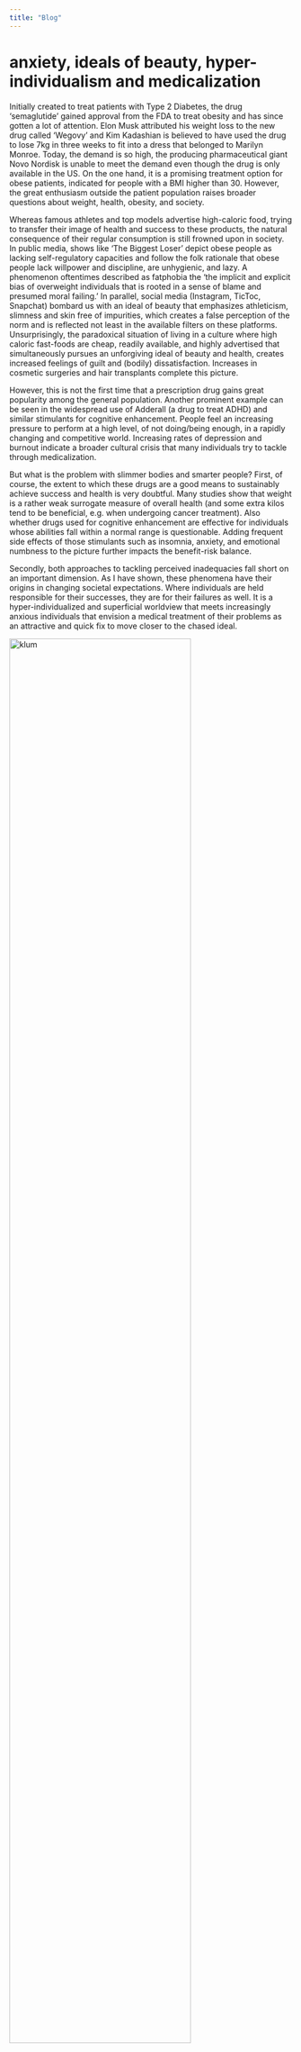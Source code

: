 ```yaml
---
title: "Blog"
---
```


<!-- 
To Do:
- [] Add Xcode, maybe MacPorts
- [] Add the copy-paste thing to the homebrew install
- [] More detailed git tutorial. check the course and here https://git-scm.com/downloads
- [] Add this https://education.github.com/git-cheat-sheet-education.pdf
- [] Add Zotero instructions. automatic export using betterbib, storage of files in clouds, etc.
https://guides.lib.berkeley.edu/zotero/zotfile

-->

<!-- 
Title options
    "Prescription Pills and the Pressure to be Perfectly Proportioned"
    "Pharmaceutical Fat Fight: Are Weight Loss Drugs the Way to Win the Battle of the Bulge?"
    "Pondering the Pros and Cons of Pharmaceutical Weight Loss"
    "Pushing Pills or Progressing in the Fight Against Obesity?"
    "Pondering the Pervasive Power of Pharmaceuticals in the Pursuit of Perfection"
-->
# anxiety, ideals of beauty, hyper-individualism and medicalization

Initially created to treat patients with Type 2 Diabetes, the drug 'semaglutide' gained approval from the FDA to treat obesity and has since gotten a lot of attention. Elon Musk attributed his weight loss to the new drug called 'Wegovy' and Kim Kadashian is believed to have used the drug to lose 7kg in three weeks to fit into a dress that belonged to Marilyn Monroe. Today, the demand is so high, the producing pharmaceutical giant Novo Nordisk is unable to meet the demand even though the drug is only available in the US. On the one hand, it is a promising treatment option for obese patients, indicated for people with a BMI higher than 30. However, the great enthusiasm outside the patient population raises broader questions about weight, health, obesity, and society.

Whereas famous athletes and top models advertise high-caloric food, trying to transfer their image of health and success to these products, the natural consequence of their regular consumption is still frowned upon in society. In public media, shows like 'The Biggest Loser' depict obese people as lacking self-regulatory capacities and follow the folk rationale that obese people lack willpower and discipline, are unhygienic, and lazy. A phenomenon oftentimes described as fatphobia the 'the implicit and explicit bias of overweight individuals that is rooted in a sense of blame and presumed moral failing.'
In parallel, social media (Instagram, TicToc, Snapchat) bombard us with an ideal of beauty that emphasizes athleticism, slimness and skin free of impurities, which creates a false perception of the norm and is reflected not least in the available filters on these platforms.
Unsurprisingly, the paradoxical situation of living in a culture where high caloric fast-foods are cheap, readily available, and highly advertised that simultaneously pursues an unforgiving ideal of beauty and health, creates increased feelings of guilt and (bodily) dissatisfaction. Increases in cosmetic surgeries and hair transplants complete this picture.

However, this is not the first time that a prescription drug gains great popularity among the general population. Another prominent example can be seen in the widespread use of Adderall (a drug to treat ADHD) and similar stimulants for cognitive enhancement. People feel an increasing pressure to perform at a high level, of not doing/being enough, in a rapidly changing and competitive world. Increasing rates of depression and burnout indicate a broader cultural crisis that many individuals try to tackle through medicalization.

But what is the problem with slimmer bodies and smarter people? First, of course, the extent to which these drugs are a good means to sustainably achieve success and health is very doubtful. Many studies show that weight is a rather weak surrogate measure of overall health (and some extra kilos tend to be beneficial, e.g. when undergoing cancer treatment). Also whether drugs used for cognitive enhancement are effective for individuals whose abilities fall within a normal range is questionable. Adding frequent side effects of those stimulants such as insomnia, anxiety, and emotional numbness to the picture further impacts the benefit-risk balance.

Secondly, both approaches to tackling perceived inadequacies fall short on an important dimension. As I have shown, these phenomena have their origins in changing societal expectations. Where individuals are held responsible for their successes, they are for their failures as well. It is a hyper-individualized and superficial worldview that meets increasingly anxious individuals that envision a medical treatment of their problems as an attractive and quick fix to move closer to the chased ideal.


![klum](/supplementary-files/images/heidi-klum-wirbt-fuer-mcdonald.JPG){width=80%}
![jordan](/supplementary-files/images/Michael-Jordan-McDonalds.png){width=40%}


However, this representation of obesity and weight loss can be stigmatizing in several ways: (ytvideo)[https://www.youtube.com/watch?v=eD0IrZvKVQk] (ytvideo)[https://www.youtube.com/watch?v=HmtbL4j9_hw]
